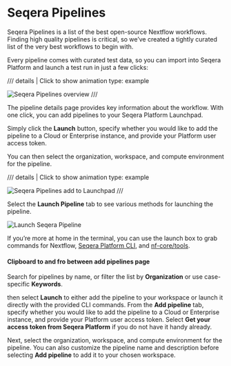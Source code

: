 # Seqera Pipelines

Seqera Pipelines is a list of the best open-source Nextflow workflows. Finding high quality pipelines is critical, so we’ve created a tightly curated list of the very best workflows to begin with.

Every pipeline comes with curated test data, so you can import into Seqera Platform and launch a test run in just a few clicks:

/// details | Click to show animation
    type: example

![Seqera Pipelines overview](assets/seqera-pipelines-overview.gif)
///

The pipeline details page provides key information about the workflow. With one click, you can add pipelines to your Seqera Platform Launchpad.

Simply click the **Launch** button, specify whether you would like to add the pipeline to a Cloud or Enterprise instance, and provide your Platform user access token.

You can then select the organization, workspace, and compute environment for the pipeline. 

/// details | Click to show animation
    type: example

![Seqera Pipelines add to Launchpad](assets/seqera-pipelines-add-pipeline.gif)
///

Select the **Launch Pipeline** tab to see various methods for launching the pipeline.

![Launch Seqera Pipeline](assets/seqera-pipelines-launch-cli.png)

If you’re more at home in the terminal, you can use the launch box to grab commands for Nextflow, [Seqera Platform CLI](014_automation_on_the_seqera_platform.md), and [nf-core/tools](https://nf-co.re/docs/nf-core-tools).


#### Clipboard to and fro between add pipelines page

Search for pipelines by name, or filter the list by **Organization** or use case-specific **Keywords**. 

 then select **Launch** to either add the pipeline to your workspace or launch it directly with the provided CLI commands. From the **Add pipeline** tab, specify whether you would like to add the pipeline to a Cloud or Enterprise instance, and provide your Platform user access token. Select **Get your access token from Seqera Platform** if you do not have it handy already. 

Next, select the organization, workspace, and compute environment for the pipeline. You can also customize the pipeline name and description before selecting **Add pipeline** to add it to your chosen workspace. 